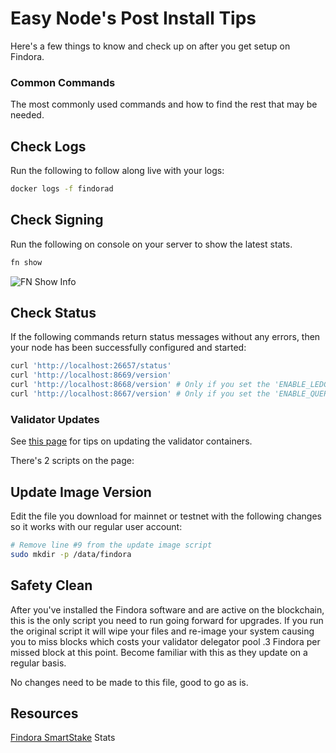 # Easy Node's Post Install Tips
Here's a few things to know and check up on after you get setup on Findora.

### Common Commands
The most commonly used commands and how to find the rest that may be needed.

## Check Logs
Run the following to follow along live with your logs:

```bash
docker logs -f findorad
```

## Check Signing
Run the following on console on your server to show the latest stats.

```bash
fn show
```

![FN Show Info](/fn_show.png)

## Check Status
If the following commands return status messages without any errors, then your node has been successfully configured and started:

```bash
curl 'http://localhost:26657/status'
curl 'http://localhost:8669/version'
curl 'http://localhost:8668/version' # Only if you set the 'ENABLE_LEDGER_SERVICE'
curl 'http://localhost:8667/version' # Only if you set the 'ENABLE_QUERY_SERVICE'
```

### Validator Updates
See [this page](https://wiki.findora.org/docs/guides/update-version) for tips on updating the validator containers.

There's 2 scripts on the page:

## Update Image Version
Edit the file you download for mainnet or testnet with the following changes so it works with our regular user account:

```bash
# Remove line #9 from the update image script
sudo mkdir -p /data/findora
```

## Safety Clean
After you've installed the Findora software and are active on the blockchain, this is the only script you need to run going forward for upgrades. If you run the original script it will wipe your files and re-image your system causing you to miss blocks which costs your validator delegator pool .3 Findora per missed block at this point. Become familiar with this as they update on a regular basis.

No changes need to be made to this file, good to go as is.

## Resources

[Findora SmartStake](https://findora.smartstake.io) Stats